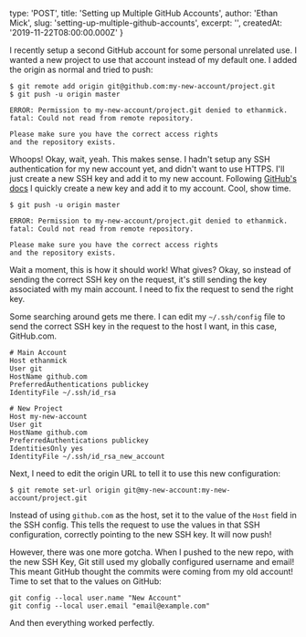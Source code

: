 
  type: 'POST',
  title: 'Setting up Multiple GitHub Accounts',
  author: 'Ethan Mick',
  slug: 'setting-up-multiple-github-accounts',
  excerpt: '',
  createdAt: '2019-11-22T08:00:00.000Z'
}


I recently setup a second GitHub account for some personal unrelated
use. I wanted a new project to use that account instead of my default
one. I added the origin as normal and tried to push:

    $ git remote add origin git@github.com:my-new-account/project.git
    $ git push -u origin master

    ERROR: Permission to my-new-account/project.git denied to ethanmick.
    fatal: Could not read from remote repository.

    Please make sure you have the correct access rights
    and the repository exists.

Whoops! Okay, wait, yeah. This makes sense. I hadn't setup any SSH
authentication for my new account yet, and didn\'t want to use HTTPS.
I'll just create a new SSH key and add it to my new account. Following
[GitHub's
docs](https://help.github.com/en/articles/generating-a-new-ssh-key-and-adding-it-to-the-ssh-agent)
I quickly create a new key and add it to my account. Cool, show time.

    $ git push -u origin master

    ERROR: Permission to my-new-account/project.git denied to ethanmick.
    fatal: Could not read from remote repository.

    Please make sure you have the correct access rights
    and the repository exists.

Wait a moment, this is how it should work! What gives? Okay, so instead
of sending the correct SSH key on the request, it's still sending the
key associated with my main account. I need to fix the request to send
the right key.

Some searching around gets me there. I can edit my `~/.ssh/config` file
to send the correct SSH key in the request to the host I want, in this
case, GitHub.com.

    # Main Account
    Host ethanmick
    User git
    HostName github.com
    PreferredAuthentications publickey
    IdentityFile ~/.ssh/id_rsa

    # New Project
    Host my-new-account
    User git 
    HostName github.com
    PreferredAuthentications publickey
    IdentitiesOnly yes
    IdentityFile ~/.ssh/id_rsa_new_account

Next, I need to edit the origin URL to tell it to use this new
configuration:

    $ git remote set-url origin git@my-new-account:my-new-account/project.git

Instead of using `github.com` as the host, set it to the value of the
`Host` field in the SSH config. This tells the request to use the values
in that SSH configuration, correctly pointing to the new SSH key. It
will now push!

However, there was one more gotcha. When I pushed to the new repo, with
the new SSH Key, Git still used my globally configured username and
email! This meant GitHub thought the commits were coming from my old
account! Time to set that to the values on GitHub:

    git config --local user.name "New Account"
    git config --local user.email "email@example.com"

And then everything worked perfectly.